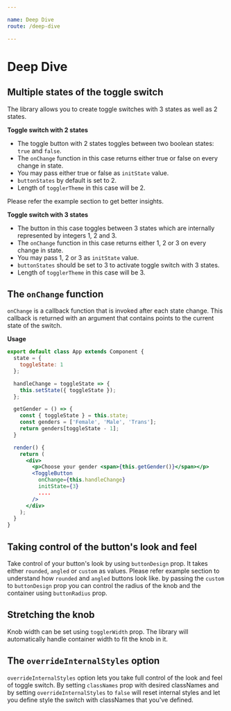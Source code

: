 ```yaml
---

name: Deep Dive
route: /deep-dive

---
```


# Deep Dive

## Multiple states of the toggle switch

The library allows you to create toggle switches with 3 states as well as 2 states.

**Toggle switch with 2 states**

- The toggle button with 2 states toggles between two boolean states: `true` and `false`.
- The `onChange` function in this case returns either true or false on every change in state.
- You may pass either true or false as `initState` value.
- `buttonStates` by default is set to 2.
- Length of `togglerTheme` in this case will be 2.

Please refer the example section to get better insights.

**Toggle switch with 3 states**

- The button in this case toggles between 3 states which are internally represented by integers 1, 2 and 3.
- The `onChange` function in this case returns either 1, 2 or 3 on every change in state.
- You may pass 1, 2 or 3 as `initState` value.
- `buttonStates` should be set to 3 to activate toggle switch with 3 states.
- Length of `togglerTheme` in this case will be 3.

## The `onChange` function

`onChange` is a callback function that is invoked after each state change. This callback is returned with an argument that contains points to the current state of the switch.

**Usage**

```jsx
export default class App extends Component {
  state = {
    toggleState: 1
  };

  handleChange = toggleState => {
    this.setState({ toggleState });
  };

  getGender = () => {
    const { toggleState } = this.state;
    const genders = ['Female', 'Male', 'Trans'];
    return genders[toggleState - 1];
  }

  render() {
    return (
      <div>
        <p>Choose your gender <span>{this.getGender()}</span></p>
        <ToggleButton
          onChange={this.handleChange}
          initState={3}
          ....
        />
      </div>
    );
  }
}
```

## Taking control of the button's look and feel

Take control of your button's look by using `buttonDesign` prop. It takes either `rounded`, `angled` or `custom` as values. Please refer example section to understand how `rounded` and `angled` buttons look like.
by passing the `custom` to `buttonDesign` prop you can control the radius of the knob and the container using `buttonRadius` prop.

## Stretching the knob

Knob width can be set using `togglerWidth` prop. The library will automatically handle container width to fit the knob in it.

## The `overrideInternalStyles` option

`overrideInternalStyles` option lets you take full control of the look and feel of toggle switch. By setting `classNames` prop with desired classNames and by setting `overrideInternalStyles` to `false` will reset internal styles and let you define style the switch with classNames that you've defined.